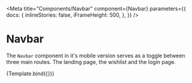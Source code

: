 
<Meta
  title="Components/Navbar"
  component={Navbar}
  parameters={{
    docs: {
      inlineStories: false,
      iFrameHeight: 500,
    },
  }}
/>

# Navbar

The `Navbar` component in it's mobile version serves as a toggle between three
main routes. The landing page, the wishlist and the login page.


<Canvas withToolbar>
  <Story
    name="Default"
    args={{
      isSolid: true,
      searchDialogLabel: 'What are you looking for?',
    }}
  >
    {Template.bind({})}
  </Story>
</Canvas>

<ArgsTable of={Navbar} />
